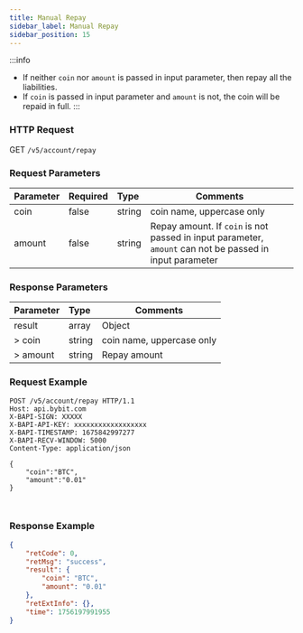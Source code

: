 ```yaml
---
title: Manual Repay
sidebar_label: Manual Repay
sidebar_position: 15
---
```


:::info
* If neither `coin` nor `amount` is passed in input parameter, then repay all the liabilities.
* If `coin` is passed in input parameter and `amount` is not, the coin will be repaid in full.
:::

### HTTP Request
GET `/v5/account/repay`

### Request Parameters
| Parameter | Required | Type | Comments|
|:----- |:-------|:-----|------ |
|coin |false |string |coin name, uppercase only|
|amount |false |string |Repay amount. If `coin` is not passed in input parameter, `amount` can not be passed in input parameter|

### Response Parameters
| Parameter | Type | Comments|
|:----- |:-----|----- |
|result |array |Object |
|> coin |string |coin name, uppercase only|
|> amount |string |Repay amount|

### Request Example
<Tabs groupId="programming-languages">
<TabItem value="http" label="HTTP">

```http
POST /v5/account/repay HTTP/1.1
Host: api.bybit.com
X-BAPI-SIGN: XXXXX
X-BAPI-API-KEY: xxxxxxxxxxxxxxxxxx
X-BAPI-TIMESTAMP: 1675842997277
X-BAPI-RECV-WINDOW: 5000
Content-Type: application/json

{
    "coin":"BTC",
    "amount":"0.01"
}
```

</TabItem>
<TabItem value="python" label="Python">

```python
```

</TabItem>
<TabItem value="Node" label="Node.js">

```n4js
```

</TabItem>
</Tabs>

### Response Example

```json
{
    "retCode": 0,
    "retMsg": "success",
    "result": {
        "coin": "BTC",
        "amount": "0.01"
    },
    "retExtInfo": {},
    "time": 1756197991955
}
```
